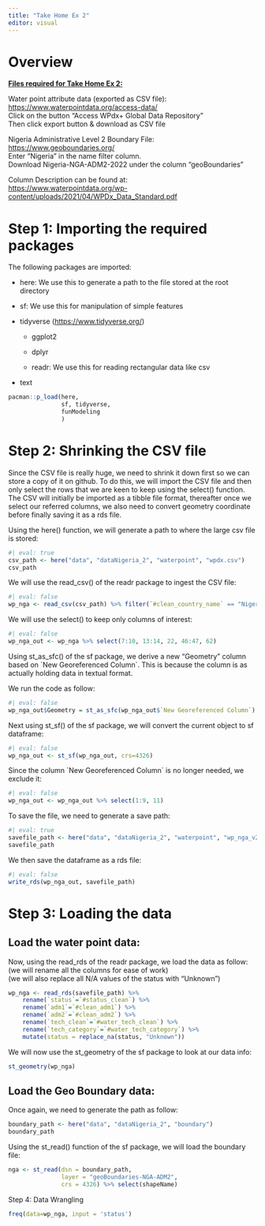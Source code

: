 ```yaml
---
title: "Take Home Ex 2"
editor: visual
---
```


# Overview

[**Files required for Take Home Ex 2:**]{.underline}

Water point attribute data (exported as CSV file):\
<https://www.waterpointdata.org/access-data/>\
Click on the button "Access WPdx+ Global Data Repository"\
Then click export button & download as CSV file

Nigeria Administrative Level 2 Boundary File:\
<https://www.geoboundaries.org/>\
Enter "Nigeria" in the name filter column.\
Download Nigeria-NGA-ADM2-2022 under the column "geoBoundaries"

Column Description can be found at:\
<https://www.waterpointdata.org/wp-content/uploads/2021/04/WPDx_Data_Standard.pdf>

# Step 1: Importing the required packages

The following packages are imported:

-   here: We use this to generate a path to the file stored at the root directory

-   sf: We use this for manipulation of simple features

-   tidyverse (<https://www.tidyverse.org/>)

    -   ggplot2

    -   dplyr

    -   readr: We use this for reading rectangular data like csv

-   text

```r
pacman::p_load(here,
               sf, tidyverse,
               funModeling
               )
```

# Step 2: Shrinking the CSV file

Since the CSV file is really huge, we need to shrink it down first so we can store a copy of it on github. To do this, we will import the CSV file and then only select the rows that we are keen to keep using the select() function. The CSV will initially be imported as a tibble file format, thereafter once we select our referred columns, we also need to convert geometry coordinate before finally saving it as a rds file.

Using the here() function, we will generate a path to where the large csv file is stored:

```r
#| eval: true
csv_path <- here("data", "dataNigeria_2", "waterpoint", "wpdx.csv")
csv_path
```

We will use the read_csv() of the readr package to ingest the CSV file:

```r
#| eval: false
wp_nga <- read_csv(csv_path) %>% filter(`#clean_country_name` == "Nigeria")
```

We will use the select() to keep only columns of interest:

```r
#| eval: false
wp_nga_out <- wp_nga %>% select(7:10, 13:14, 22, 46:47, 62)
```

Using st_as_sfc() of the sf package, we derive a new "Geometry" column based on \`New Georeferenced Column\`. This is because the column is as actually holding data in textual format.

We run the code as follow:

```r
#| eval: false
wp_nga_out$Geometry = st_as_sfc(wp_nga_out$`New Georeferenced Column`)
```

Next using st_sf() of the sf package, we will convert the current object to sf dataframe:

```r
#| eval: false
wp_nga_out <- st_sf(wp_nga_out, crs=4326) 
```

Since the column \`New Georeferenced Column\` is no longer needed, we exclude it:

```r
#| eval: false
wp_nga_out <- wp_nga_out %>% select(1:9, 11)
```

To save the file, we need to generate a save path:

```r
#| eval: true
savefile_path <- here("data", "dataNigeria_2", "waterpoint", "wp_nga_v2.rds")
savefile_path
```

We then save the dataframe as a rds file:

```r
#| eval: false
write_rds(wp_nga_out, savefile_path)
```

# Step 3: Loading the data 

## Load the water point data: 

Now, using the read_rds of the readr package, we load the data as follow: \
(we will rename all the columns for ease of work) \
(we will also replace all N/A values of the status with "Unknown")

```r
wp_nga <- read_rds(savefile_path) %>%
    rename(`status`=`#status_clean`) %>%
    rename(`adm1`=`#clean_adm1`) %>%
    rename(`adm2`=`#clean_adm2`) %>% 
    rename(`tech_clean`=`#water_tech_clean`) %>%
    rename(`tech_category`=`#water_tech_category`) %>%
    mutate(status = replace_na(status, "Unknown"))
```

We will now use the st_geometry of the sf package to look at our data info:

```r
st_geometry(wp_nga)
```

## Load the Geo Boundary data: 

Once again, we need to generate the path as follow:

```r
boundary_path <- here("data", "dataNigeria_2", "boundary")
boundary_path
```

Using the st_read() function of the sf package, we will load the boundary file:

```r
nga <- st_read(dsn = boundary_path,
               layer = "geoBoundaries-NGA-ADM2",
               crs = 4326) %>% select(shapeName)
```

Step 4: Data Wrangling

```r
freq(data=wp_nga, input = 'status')
```

